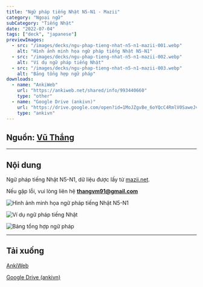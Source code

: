 ```yaml
---
title: "Ngữ pháp tiếng Nhật N5-N1 - Mazii"
category: "Ngoại ngữ"
subCategory: "Tiếng Nhật"
date: "2022-07-04"
tags: ["deck", "japanese"]
previewImages:
  - src: "/images/decks/ngu-phap-tieng-nhat-n5-n1-mazii-001.webp"
    alt: "Hình ảnh minh họa ngữ pháp tiếng Nhật N5-N1"
  - src: "/images/decks/ngu-phap-tieng-nhat-n5-n1-mazii-002.webp"
    alt: "Ví dụ ngữ pháp tiếng Nhật"
  - src: "/images/decks/ngu-phap-tieng-nhat-n5-n1-mazii-003.webp"
    alt: "Bảng tổng hợp ngữ pháp"
downloads:
  - name: "AnkiWeb"
    url: "https://ankiweb.net/shared/info/993440660"
    type: "other"
  - name: "Google Drive (ankivn)"
    url: "https://drive.google.com/open?id=1MoJZgvBe_6oYQcC4RmlV0SaweJvoaOvE&usp=drive_fs"
    type: "ankivn"
---
```


## Nguồn: [Vũ Thắng](https://www.facebook.com/groups/ankivocabulary/posts/752628205496839/?comment_id=752746578818335&reply_comment_id=994788587947465&notif_id=1629238195586186&ref=notif&notif_t=group_comment_mention)

---

## Nội dung

Ngữ pháp tiếng Nhật N5-N1, dữ liệu được lấy từ [mazii.net](https://mazii.net/).

Nếu gặp lỗi, vui lòng liên hệ **thangvm91@gmail.com**

![Hình ảnh minh họa ngữ pháp tiếng Nhật N5-N1](/images/decks/ngu-phap-tieng-nhat-n5-n1-mazii-001.webp)

![Ví dụ ngữ pháp tiếng Nhật](/images/decks/ngu-phap-tieng-nhat-n5-n1-mazii-002.webp)

![Bảng tổng hợp ngữ pháp](/images/decks/ngu-phap-tieng-nhat-n5-n1-mazii-003.webp)

___

## Tải xuống

[AnkiWeb](https://ankiweb.net/shared/info/993440660)

[Google Drive (ankivn)](https://drive.google.com/open?id=1MoJZgvBe_6oYQcC4RmlV0SaweJvoaOvE&usp=drive_fs)